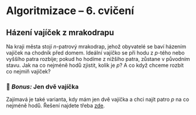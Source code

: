 
<Head>
  <title>Cvičení NPRG062 – Algoritmizace – Michal Töpfer</title>
</Head>

# Algoritmizace &ndash; 6. cvičení

## Házení vajíček z mrakodrapu

Na kraji města stojí $n$-patrový mrakodrap, jehož obyvatelé se baví házením vajíček na chodník před domem.
Ideální vajíčko se při hodu z $p$-tého nebo vyššího patra rozbije; pokud ho hodíme z nižšího patra, zůstane v původním stavu.
Jak na co nejméně hodů zjistit, kolik je $p$? A co když chceme rozbít co nejmíň vajíček?

### 🦉 *Bonus:* Jen dvě vajíčka

Zajímavá je také varianta, kdy mám jen dvě vajíčka a chci najít patro $p$ na co nejméně hodů. Řešení najdete třeba [zde](https://www.freecodecamp.org/news/how-to-solve-the-google-recruiters-puzzle-about-throwing-eggs-from-a-building-de6e7ef1755d/).
